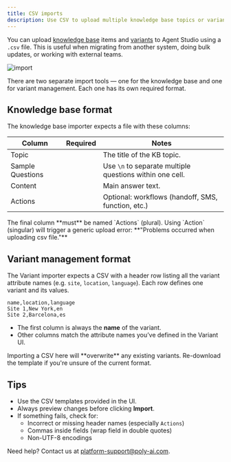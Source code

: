```yaml
---
title: CSV imports
description: Use CSV to upload multiple knowledge base topics or variants
---
```


You can upload [knowledge base](/knowledge-base/introduction) items and [variants](/variant-management/introduction) to Agent Studio using a `.csv` file. This is useful when migrating from another system, doing bulk updates, or working with external teams.

![import](/images/import-csv.png)

<Note>
There are two separate import tools — one for the knowledge base and one for variant management. Each one has its own required format.
</Note>

## Knowledge base format

The knowledge base importer expects a file with these columns:

| Column            | Required | Notes                                                                 |
|------------------|----------|-----------------------------------------------------------------------|
| Topic            | <Icon icon="check" iconType="solid" color="#2ecc71" size={14} /> | The title of the KB topic.                                         |
| Sample Questions | <Icon icon="check" iconType="solid" color="#2ecc71" size={14} /> | Use `\n` to separate multiple questions within one cell.           |
| Content          | <Icon icon="check" iconType="solid" color="#2ecc71" size={14} /> | Main answer text.                                                 |
| Actions          | <Icon icon="x" iconType="solid" color="#e74c3c" size={14} /> | Optional: workflows (handoff, SMS, function, etc.)                |

<Warning>
The final column **must** be named `Actions` (plural). Using `Action` (singular) will trigger a generic upload error: **"Problems occurred when uploading csv file."**
</Warning>

## Variant management format

The Variant importer expects a CSV with a header row listing all the variant attribute names (e.g. `site`, `location`, `language`). Each row defines one variant and its values.

```
name,location,language
Site 1,New York,en
Site 2,Barcelona,es
```

- The first column is always the **name** of the variant.
- Other columns match the attribute names you’ve defined in the Variant UI.

<Note>
Importing a CSV here will **overwrite** any existing variants. Re-download the template if you're unsure of the current format.
</Note>

## Tips

- Use the CSV templates provided in the UI.
- Always preview changes before clicking **Import**.
- If something fails, check for:
  - Incorrect or missing header names (especially `Actions`)
  - Commas inside fields (wrap field in double quotes)
  - Non-UTF-8 encodings

Need help? Contact us at [platform-support@poly-ai.com](mailto:platform-support@poly-ai.com).